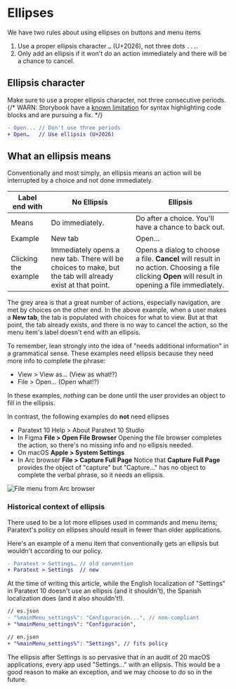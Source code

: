 
<Meta title="Guidelines/Ellipses" />

# Ellipses

We have two rules about using ellipses on buttons and menu items
1. Use a proper ellipsis character `…` (U+2026), not three dots `...`.
2. Only add an ellipsis if it won't *do* an action immediately and there will be a chance to cancel.

## Ellipsis character
Make sure to use a proper ellipsis character, not three consecutive periods.
{/* WARN: Storybook have a [known limitation](https://storybook.js.org/docs/faq#why-arent-my-code-blocks-highlighted-with-storybook-mdx) for syntax highlighting code blocks and are pursuing a fix. */}
```diff
- Open... // Don't use three periods
+ Open…   // Use ellipsis (U+2026)
```


## What an ellipsis means
Conventionally and most simply, an ellipsis means an action will be interrupted by a choice and not done immediately.

| Label end with       | No Ellipsis                                                                                               | Ellipsis                                                                                                                                           |
| -------------------- | --------------------------------------------------------------------------------------------------------- | -------------------------------------------------------------------------------------------------------------------------------------------------- |
| Means                | Do immediately.                                                                                           | Do after a choice. You'll have a chance to back out.                                                                                           |
| Example              | New tab                                                                                                   | Open…                                                                                                                                              |
| Clicking the example | Immediately opens a new tab. There will be choices to make, but the tab will already exist at that point. | Opens a dialog to choose a file. **Cancel** will result in no action. Choosing a file clicking **Open** will result in opening a file immediately. |

The grey area is that a great number of actions, especially navigation, are met by choices on the other end. In the above example, when a user makes a **New tab**, the tab is populated with choices for what to view. But at that point, the tab already exists, and there is no way to cancel the action, so the menu item's label doesn't end with an ellipsis.

To remember, lean strongly into the idea of "needs additional information" in a grammatical sense. These examples need ellipsis because they need more info to complete the phrase:
* View > View as… (View as what!?)
* File > Open… (Open what!?)

In these examples, *nothing* can be done until the user provides an object to fill in the ellipsis.

In contrast, the following examples do **not** need ellipses
* Paratext 10
  Help > About Paratext 10 Studio
* In Figma 
  **File > Open File Browser** 
  Opening the file browser completes the action, so there's no missing info and no ellipsis needed.
* On macOS
  **Apple > System Settings**
* In Arc browser
  **File > Capture Full Page**
  Notice that **Capture Full Page** provides the object of "capture" but "Capture…" has no object to complete the verbal phrase, so it needs an ellipsis.

![File menu from Arc browser](../../../assets/arc-file-menu.png)


### Historical context of ellipsis
There used to be a lot more ellipses used in commands and menu items; Paratext's policy on ellipses should result in fewer than older applications.

Here's an example of a menu item that conventionally gets an ellipsis but wouldn't according to our policy. 
```diff
- Paratext > Settings… // old convention
+ Paratext > Settings  // new
```

At the time of writing this article, while the English localization of "Settings" in Paratext 10 doesn't use an ellipsis (and it shouldn't), the Spanish localization does (and it also shouldn't!).
```diff
// es.json
- "%mainMenu_settings%": "Configuración...", // non-compliant
+ "%mainMenu_settings%": "Configuración",

// en.json
+ "%mainMenu_settings%": "Settings", // fits policy
```

The ellipsis after Settings is so pervasive that in an audit of 20 macOS applications, every app used "Settings…" with an ellipsis. This would be a good reason to make an exception, and we may choose to do so in the future.